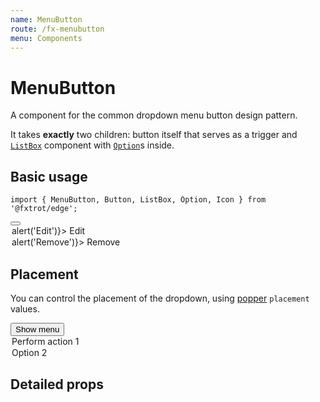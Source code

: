 ```yaml
---
name: MenuButton
route: /fx-menubutton
menu: Components
---
```



# MenuButton

A component for the common dropdown menu button design pattern.

It takes **exactly** two children: button itself that serves as a trigger and [`ListBox`](/fx-listbox) component with [`Option`](/fx-option)s inside.

## Basic usage

```tsx
import { MenuButton, Button, ListBox, Option, Icon } from '@fxtrot/edge';
```

<Playground>
  <MenuButton>
    <Button size="s">
      <Icon icon="more_horiz" />
    </Button>
    <ListBox>
      <Option onSelect={() => alert('Edit')}>
        <Icon icon="edit" tone="outlined" />
        Edit
      </Option>
      <Option onSelect={() => alert('Remove')}>
        <Icon icon="delete" tone="outlined" /> Remove
      </Option>
    </ListBox>
  </MenuButton>
</Playground>

## Placement

You can control the placement of the dropdown, using [popper](https://popper.js.org/docs/v2/constructors/#options) `placement` values.

<Playground>
  <MenuButton placement="bottom-end">
    <Button tone="accent">Show menu</Button>
    <ListBox>
      <Option>Perform action 1</Option>
      <Option>Option 2</Option>
    </ListBox>
  </MenuButton>
</Playground>

## Detailed props

<Props of={MenuButton} />

